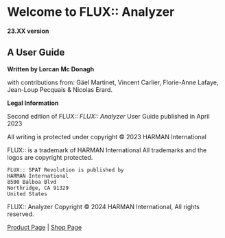 # Welcome to FLUX:: Analyzer {.unnumbered}

**23.XX version**

## A User Guide

**Written by Lorcan Mc Donagh**

with contributions from:
Gäel Martinet, Vincent Carlier, Florie-Anne Lafaye, Jean-Loup Pecquais & Nicolas Erard.

**Legal Information**

Second edition of FLUX:: _FLUX:: Analyzer_ User Guide published in April 2023

All writing is protected under copyright © 2023 HARMAN International

FLUX:: is a trademark of HARMAN International
All trademarks and the logos are copyright protected.

```
FLUX:: SPAT Revolution is published by
HARMAN International
8500 Balboa Blvd
Northridge, CA 91329
United States
```

FLUX:: Analyzer Copyright © 2024 HARMAN International, All rights reserved.


[Product Page](https://www.flux.audio/project/flux-analyzer/)
| [Shop Page](https://shop.flux.audio/en_US/products/flux-analyzer)

